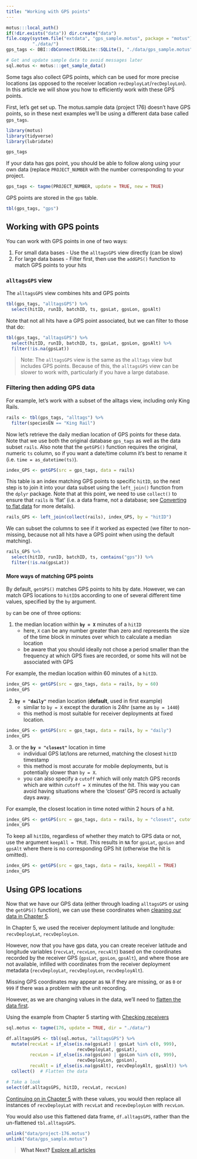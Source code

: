 ```yaml
---
title: "Working with GPS points"
---
```


```r
motus:::local_auth()
if(!dir.exists("data")) dir.create("data")
file.copy(system.file("extdata", "gps_sample.motus", package = "motus"),
          "./data/")
gps_tags <- DBI::dbConnect(RSQLite::SQLite(), "./data/gps_sample.motus")

# Get and update sample data to avoid messages later
sql.motus <- motus:::get_sample_data()
```

Some tags also collect GPS points, which can be used for more precise locations (as opposed to the receiver location `recDeployLat`/`recDeployLon`). 
In this article we will show you how to efficiently work with these GPS points. 


First, let's get set up. 
The motus.sample data (project 176) doesn't have GPS points, so in these next examples we'll be using a different data base called `gps_tags`. 

```r
library(motus)
library(tidyverse)
library(lubridate)

gps_tags
```

If your data has gps point, you should be able to follow along using your own data (replace `PROJECT_NUMBER` with the number corresponding to your project.
```r
gps_tags <- tagme(PROJECT_NUMBER, update = TRUE, new = TRUE)
```

GPS points are stored in the `gps` table. 

```r
tbl(gps_tags, "gps")
```

## Working with GPS points

You can work with GPS points in one of two ways:

1. For small data bases - Use the `alltagsGPS` view directly (can be slow)
2. For large data bases - Filter first, then use the `addGPS()` function to match GPS points to your hits


### `alltagsGPS` view

The `alltagsGPS` view combines hits and GPS points
```r
tbl(gps_tags, "alltagsGPS") %>%
  select(hitID, runID, batchID, ts, gpsLat, gpsLon, gpsAlt)
```

Note that not all hits have a GPS point associated, but we can filter to those that do:

```r
tbl(gps_tags, "alltagsGPS") %>%
  select(hitID, runID, batchID, ts, gpsLat, gpsLon, gpsAlt) %>%
  filter(!is.na(gpsLat))
```

> Note: The `alltagsGPS` view is the same as the `alltags` view but includes GPS points. 
> Because of this, the `alltagsGPS` view can be slower to work with, particularly if you have a large database.


### Filtering then adding GPS data


For example, let's work with a subset of the alltags view, including only King Rails.

```r
rails <- tbl(gps_tags, "alltags") %>%
  filter(speciesEN == "King Rail")
```

Now let's retrieve the daily median location of GPS points for these data.
Note that we use both the original database `gps_tags` as well as the data subset `rails`. 
Also note that the `getGPS()` function requires the original, numeric `ts` column, so if you want a date/time column it's best to rename it (i.e. `time = as_datetime(ts)`).

```r
index_GPS <- getGPS(src = gps_tags, data = rails)
```

This table is an index matching GPS points to specific `hitID`, so the next step is to join it into your data subset using the `left_join()` function from the `dplyr` package.
Note that at this point, we need to use `collect()` to ensure that `rails` is 'flat' (i.e. a data frame, not a database; see [Converting to flat data](03-accessing-data.html#converting-to-flat-data) for more details).

```r
rails_GPS <- left_join(collect(rails), index_GPS, by = "hitID")
```

We can subset the columns to see if it worked as expected 
(we filter to non-missing, because not all hits have a GPS point when using the
default matching).

```r
rails_GPS %>%
  select(hitID, runID, batchID, ts, contains("gps")) %>%
  filter(!is.na(gpsLat))
```



#### More ways of matching GPS points

By default, `getGPS()` matches GPS points to hits by date. 
However, we can match GPS locations to `hitID`s according to one of several different time values, specified by the `by` argument.

`by` can be one of three options:

1. the median location within **`by = X`** minutes of a `hitID`
    - here, `X` can be any number greater than zero and represents the size of the time block in minutes over which to calculate a median location
    - be aware that you should ideally not chose a period smaller than the frequency at which GPS fixes are recorded, or some hits will not be associated with GPS

For example, the median location within 60 minutes of a `hitID`.
```r
index_GPS <- getGPS(src = gps_tags, data = rails, by = 60)
index_GPS
```    
    
    
2. **`by = "daily"`** median location (**default**, used in first example)
    - similar to `by = X` except the duration is 24hr (same as `by = 1440`)
    - this method is most suitable for receiver deployments at fixed location.
    
```r
index_GPS <- getGPS(src = gps_tags, data = rails, by = "daily")
index_GPS
```
    
3. or the **`by = "closest"`** location in time
    - individual GPS lat/lons are returned, matching the closest `hitID` timestamp
    - this method is most accurate for mobile deployments, but is potentially slower than `by = X`.
    - you can also specify a `cutoff` which will only match GPS records which are within `cutoff = X` minutes of the hit. This way you can avoid having situations where the 'closest' GPS record is actually days away.

For example, the closest location in time noted within 2 hours of a hit.
```r
index_GPS <- getGPS(src = gps_tags, data = rails, by = "closest", cutoff = 120)
index_GPS
```

To keep all `hitID`s, regardless of whether they match to GPS data or not, use the argument `keepAll = TRUE`.
This results in `NA` for `gpsLat`, `gpsLon` and `gpsAlt` where there is no corresponding GPS hit (otherwise the hit is omitted). 

```r
index_GPS <- getGPS(src = gps_tags, data = rails, keepAll = TRUE)
index_GPS
```


## Using GPS locations

Now that we have our GPS data (either through loading `alltagsGPS` or using the `getGPS()` function), 
we can use these coordinates when [cleaning our data in Chapter 5](05-data-cleaning.html). 

In Chapter 5, we used the receiver deployment latitude and longitude: `recvDeployLat`, `recvDeployLon`.

However, now that you have gps data, you can create receiver latitude and longitude variables (`recvLat`, `recvLon`, `recvAlt`) based on the coordinates recorded by the receiver GPS (`gpsLat`, `gpsLon`, `gpsAlt`), and where those are not available, infilled with coordinates from the receiver deployment metadata (`recvDeployLat`, `recvDeployLon`, `recvDeployAlt`). 

Missing GPS coordinates may appear as `NA` if they are missing, or as `0` or `999` if there was a problem with the unit recording.

However, as we are changing values in the data, we'll need to [flatten the data first](03-accessing-data.html#converting-to-flat-data).

Using the example from Chapter 5 starting with [Checking receivers](05-data-cleaning.html#checking-receivers)
```r
sql.motus <- tagme(176, update = TRUE, dir = "./data/")

df.alltagsGPS <- tbl(sql.motus, "alltagsGPS") %>%
  mutate(recvLat = if_else(is.na(gpsLat) | gpsLat %in% c(0, 999), 
                           recvDeployLat, gpsLat),
         recvLon = if_else(is.na(gpsLon) | gpsLon %in% c(0, 999), 
                           recvDeployLon, gpsLon),
         recvAlt = if_else(is.na(gpsAlt), recvDeployAlt, gpsAlt)) %>%
  collect()  # Flatten the data

# Take a look
select(df.alltagsGPS, hitID, recvLat, recvLon)
```

[Continuing on in Chapter 5](05-data-cleaning.html#checking-receivers) with these values, you would then replace all instances of `recvDeployLat` with `recvLat` and `recevDeployLon` with `recvLon`.

You would also use this flattened data frame, `df.alltagsGPS`, rather than the un-flattened `tbl.alltagsGPS`.

```r
unlink("data/project-176.motus")
unlink("data/gps_sample.motus")
```

> **What Next?** [Explore all articles](index.html)

